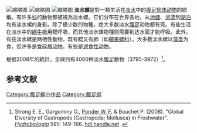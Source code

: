 [[File:Bithynia_tentaculata.jpg|缩略图]]
[[File:Pomacea_insularum_2.jpg|缩略图]]
[[File:Planorbella_trivolvis.jpg|缩略图]] 
'''淡水螺'''是對一類生活在[[淡水|淡水]]中的[[腹足纲|腹足]][[软体动物|软体动物]]的統稱。有许多[[科_(生物)|科]]的動物都被視為淡水螺。它们分布在世界各地，从[[池塘|池塘]]、[[河流|河流]]到[[湖泊|湖泊]]均有淡水螺的身影。除了极少数的物種，绝大多数淡水[[腹足纲|腹足]]动物都有壳。有些生活在淡水中的[[蜗牛|蜗牛]]能用鳃呼吸，而其他淡水螺物種则需要到达水面才能呼吸。此外，有些淡水螺是两栖性動物，既有鳃又有肺（如[[蘋果螺科|蘋果螺科]]）。大多数淡水螺以[[藻类|藻类]]为食，但许多是[[食碎屑动物|食碎屑动物]]，有些是[[滤食性动物|滤食性动物]]。

根据2008年的統計，全球约有4000种淡水[[腹足纲|腹足]]動物（3795-3972）<ref name="Strong 2008">Strong E. E., Gargominy O., [[Winston_Ponder|Ponder W. F.]] & Bouchet P. (2008). "Global Diversity of Gastropods (Gastropoda; Mollusca) in Freshwater". ''[[Hydrobiologia|Hydrobiologia]]'' 595: 149-166. [http://hdl.handle.net/10088/7390 hdl.handle.net] {{doi|10.1007/s10750-007-9012-6}}.</ref>。

== 参考文献 ==
{{Reflist}}

[[Category:腹足綱小作品|Category:腹足綱小作品]]
[[Category:腹足纲|Category:腹足纲]]